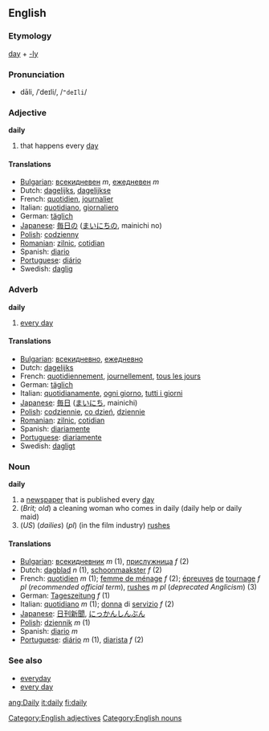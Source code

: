 ==English==

===Etymology===
[[day]] + [[-ly]]

===Pronunciation===
*dāli, /ˈdeɪli/, /<tt>"deIli</tt>/

===Adjective===
'''daily'''

# that happens every [[day]]

====Translations====
*[[w:Bulgarian language|Bulgarian]]: [[всекидневен]] ''m'', [[ежедневен]] ''m''
*Dutch: [[dagelijks]], [[dagelijkse]]
*French: [[quotidien]], [[journalier]]
*Italian: [[quotidiano]], [[giornaliero]]
*German: [[täglich]]
*[[w:Japanese language|Japanese]]: [[毎日の]] ([[まいにちの]], mainichi no)
*[[w:Polish language|Polish]]: [[codzienny]]
*[[w:Romanian language|Romanian]]: [[zilnic]], [[cotidian]]
*Spanish: [[diario]]
*[[Portuguese]]: [[diário]]
*Swedish: [[daglig]]

===Adverb===
'''daily'''

# [[every day]]

====Translations====
*[[w:Bulgarian language|Bulgarian]]: [[всекидневно]], [[ежедневно]]
*Dutch: [[dagelijks]]
*French: [[quotidiennement]], [[journellement]], [[tous les jours]]
*German: [[täglich]]
*Italian: [[quotidianamente]], [[ogni giorno]], [[tutti i giorni]]
*[[w:Japanese language|Japanese]]: [[毎日]] ([[まいにち]], mainichi)
*[[w:Polish language|Polish]]: [[codziennie]], [[co dzień]], [[dziennie]]
*[[w:Romanian language|Romanian]]: [[zilnic]], [[cotidian]]
*Spanish: [[diariamente]]
*[[Portuguese]]: [[diariamente]]
*Swedish: [[dagligt]]

===Noun===
'''daily'''

# a [[newspaper]] that is published every [[day]]
# (''Brit; old'') a cleaning woman who comes in daily (daily help or daily maid)
# (''US'') (''dailies'') (''pl'') (in the film industry) [[rushes]]

====Translations====
*[[w:Bulgarian language|Bulgarian]]: [[всекидневник]] ''m'' (1), [[прислужница]] ''f'' (2)
*Dutch: [[dagblad]] ''n'' (1), [[schoonmaakster]] ''f'' (2)
*French: [[quotidien]] ''m'' (1); [[femme de ménage]] ''f'' (2); [[épreuves]] [[de]] [[tournage]] ''f pl'' (''recommended official term''), [[rushes]] ''m pl'' (''deprecated Anglicism'') (3)
*German: [[Tageszeitung]] ''f'' (1)
*Italian: [[quotidiano]] ''m'' (1); [[donna]] di [[servizio]] ''f'' (2)
*[[w:Japanese language|Japanese]]: [[日刊新聞]], [[にっかんしんぶん]]
*[[w:Polish language|Polish]]: [[dziennik]] ''m'' (1)
*Spanish: [[diario]] ''m''
* [[Portuguese]]: [[diário]] ''m'' (1), [[diarista]] ''f'' (2)


===See also===
*[[everyday]]
*[[every day]]

[[Category:English adjectives]]
[[Category:English nouns]]
[[ang:Daily]]
[[it:daily]]
[[fi:daily]]